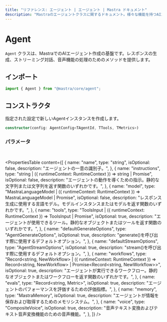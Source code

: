 ```yaml
---
title: "リファレンス: エージェント | エージェント | Mastra ドキュメント"
description: "Mastraのエージェントクラスに関するドキュメント。様々な機能を持つAIエージェントを作成するための基盤を提供します。"
---
```


# Agent

`Agent` クラスは、MastraでのAIエージェント作成の基盤です。レスポンスの生成、ストリーミング対話、音声機能の処理のためのメソッドを提供します。

## インポート

```typescript
import { Agent } from "@mastra/core/agent";
```

## コンストラクタ

指定された設定で新しいAgentインスタンスを作成します。

```typescript
constructor(config: AgentConfig<TAgentId, TTools, TMetrics>)
```

### パラメータ

<br />

<PropertiesTable
  content={[
    {
      name: "name",
      type: "string",
      isOptional: false,
      description: "エージェントの一意の識別子。",
    },
    {
      name: "instructions",
      type: "string | ({ runtimeContext: RuntimeContext }) => string | Promise<string>",
      isOptional: false,
      description:
        "エージェントの動作を導くための指示。静的な文字列または文字列を返す関数のいずれかです。",
    },
    {
      name: "model",
      type: "MastraLanguageModel | ({ runtimeContext: RuntimeContext }) => MastraLanguageModel | Promise<MastraLanguageModel>",
      isOptional: false,
      description:
        "レスポンス生成に使用する言語モデル。モデルインスタンスまたはモデルを返す関数のいずれかです。",
    },
    {
      name: "tools",
      type: "ToolsInput | ({ runtimeContext: RuntimeContext }) => ToolsInput | Promise<ToolsInput>",
      isOptional: true,
      description:
        "エージェントが使用できるツール。静的なオブジェクトまたはツールを返す関数のいずれかです。",
    },
    {
      name: "defaultGenerateOptions",
      type: "AgentGenerateOptions",
      isOptional: true,
      description: "generate()を呼び出す際に使用するデフォルトオプション。",
    },
    {
      name: "defaultStreamOptions",
      type: "AgentStreamOptions",
      isOptional: true,
      description: "stream()を呼び出す際に使用するデフォルトオプション。",
    },
    {
      name: "workflows",
      type: "Record<string, NewWorkflow> | ({ runtimeContext: RuntimeContext }) => Record<string, NewWorkflow> | Promise<Record<string, NewWorkflow>>",
      isOptional: true,
      description:
        "エージェントが実行できるワークフロー。静的なオブジェクトまたはワークフローを返す関数のいずれかです。",
    },
    {
      name: "evals",
      type: "Record<string, Metric>",
      isOptional: true,
      description: "エージェントのパフォーマンスを評価するための評価指標。",
    },
    {
      name: "memory",
      type: "MastraMemory",
      isOptional: true,
      description:
        "エージェントが情報を保存および取得するためのメモリシステム。",
    },
    {
      name: "voice",
      type: "CompositeVoice",
      isOptional: true,
      description:
        "音声テキスト変換およびテキスト音声変換機能のための音声機能。",
    },
  ]}
/>

